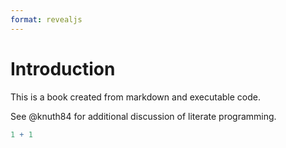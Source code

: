 ```yaml
---
format: revealjs
---
```


# Introduction

This is a book created from markdown and executable code.

See @knuth84 for additional discussion of literate programming.

```r
1 + 1
```
